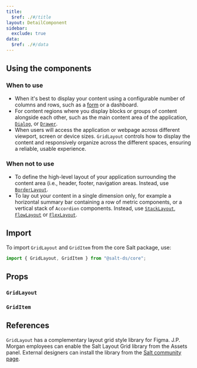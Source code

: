 ```yaml
---
title:
  $ref: ./#/title
layout: DetailComponent
sidebar:
  exclude: true
data:
  $ref: ./#/data
---
```


## Using the components

### When to use

- When it's best to display your content using a configurable number of columns and rows, such as a [form](/salt/patterns/forms) or a dashboard.
- For content regions where you display blocks or groups of content alongside each other, such as the main content area of the application, [`Dialog`](/salt/components/dialog), or [`Drawer`](/salt/components/drawer).
- When users will access the application or webpage across different viewport, screen or device sizes. `GridLayout` controls how to display the content and responsively organize across the different spaces, ensuring a reliable, usable experience.

### When not to use

- To define the high-level layout of your application surrounding the content area (i.e., header, footer, navigation areas. Instead, use [`BorderLayout`](/salt/components/border-layout).
- To lay out your content in a single dimension only, for example a horizontal summary bar containing a row of metric components, or a vertical stack of `Accordion` components. Instead, use [`StackLayout`](/salt/components/stack-layout), [`FlowLayout`](/salt/components/flow-layout) or [`FlexLayout`](/salt/components/flex-layout).

## Import

To import `GridLayout` and `GridItem` from the core Salt package, use:

```js
import { GridLayout, GridItem } from "@salt-ds/core";
```

## Props

### `GridLayout`

<PropsTable packageName="core" componentName="GridLayout" />

### `GridItem`

<PropsTable packageName="core" componentName="GridItem" />

## References

`GridLayout` has a complementary layout grid style library for Figma. J.P. Morgan employees can enable the Salt Layout Grid library from the Assets panel. External designers can install the library from the [Salt community page](https://www.figma.com/community/file/1184561028332139679/Salt%3A-Layout-Grid).
